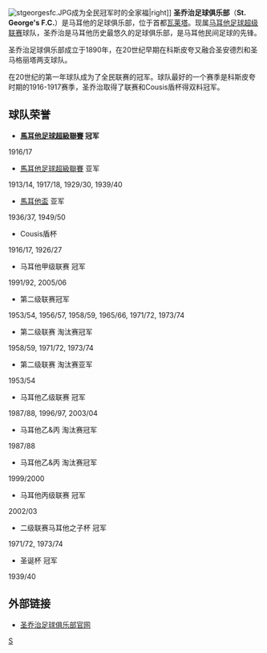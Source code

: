 {{Football club infobox |
  clubname = 聖喬治 |
  image    = [[File:stgeorges.gif|150px]]|
  fullname = 圣乔治足球俱乐部 |
  nickname =  |
  founded  = 1890年 |
  ground   = {{tsl|en|Ta'Qali Stadium||Ta'Qali体育场}},<br> [[马耳他|马耳他]], [[瓦莱塔|瓦莱塔]]|
  capacity = 17,000 |
  chairman = |
  manager  =  |
  league   = [[馬耳他足球乙級聯賽|馬耳他足球乙級聯賽]] |
  season   = 2012–13 |
  position = 馬耳他乙，第 ? 位 　|
}}

[[File:stgeorgesfc.JPG|thumb]]成为全民冠军时的全家福|right]]
'''圣乔治足球俱乐部'''（'''St. George's F.C.'''）是马耳他的足球俱乐部，位于首都[[瓦莱塔|瓦莱塔]]。现属[[马耳他足球联赛|马耳他足球超级联赛]]球队，圣乔治是马耳他历史最悠久的足球俱乐部，是马耳他民间足球的先锋。

圣乔治足球俱乐部成立于1890年，在20世纪早期在科斯皮夸又融合圣安德烈和圣马格丽塔两支球队。

在20世纪的第一年球队成为了全民联赛的冠军。球队最好的一个赛季是科斯皮夸时期的1916-1917赛季，圣乔治取得了联赛和Cousis盾杯得双料冠军。

== 球队荣誉 ==
* '''[[馬耳他足球超級聯賽|馬耳他足球超級聯賽]] 冠军'''
1916/17
* [[馬耳他足球超級聯賽|馬耳他足球超級聯賽]] 亚军
1913/14, 1917/18, 1929/30, 1939/40
* [[馬耳他盃|馬耳他盃]] 亚军
1936/37, 1949/50
* Cousis盾杯
1916/17, 1926/27
* 马耳他甲级联赛 冠军
1991/92, 2005/06
* 第二级联赛冠军
1953/54, 1956/57, 1958/59, 1965/66, 1971/72, 1973/74
* 第二级联赛 淘汰赛冠军
1958/59, 1971/72, 1973/74
* 第二级联赛 淘汰赛亚军
1953/54
* 马耳他乙级联赛 冠军
1987/88, 1996/97, 2003/04
* 马耳他乙&丙 淘汰赛冠军
1987/88
* 马耳他乙&丙 淘汰赛冠军
1999/2000
* 马耳他丙级联赛 冠军
2002/03
* 二级联赛马耳他之子杯 冠军
1971/72, 1973/74
* 圣诞杯 冠军
1939/40

== 外部链接 ==
* [http://www.stgeorgesfc.com/ 圣乔治足球俱乐部官网] {{Wayback|url=http://www.stgeorgesfc.com/ |date=20140208204655 }}


{{Maltese Premier League}}
{{Maltese football}}

[[Category:马耳他足球俱乐部|S]]